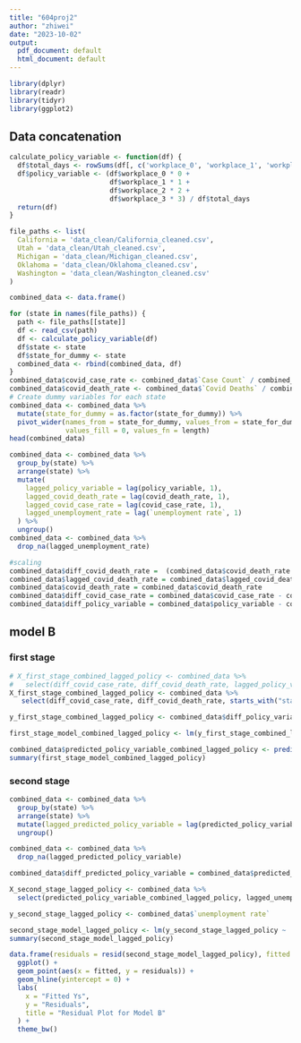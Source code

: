 ```yaml
---
title: "604proj2"
author: "zhiwei"
date: "2023-10-02"
output:
  pdf_document: default
  html_document: default
---
```


```r
library(dplyr)
library(readr)
library(tidyr)
library(ggplot2)
```


## Data concatenation

```r
calculate_policy_variable <- function(df) {
  df$total_days <- rowSums(df[, c('workplace_0', 'workplace_1', 'workplace_2', 'workplace_3', 'workplace_blank')], na.rm=TRUE)
  df$policy_variable <- (df$workplace_0 * 0 + 
                         df$workplace_1 * 1 + 
                         df$workplace_2 * 2 + 
                         df$workplace_3 * 3) / df$total_days
  return(df)
}

file_paths <- list(
  California = 'data_clean/California_cleaned.csv',
  Utah = 'data_clean/Utah_cleaned.csv',
  Michigan = 'data_clean/Michigan_cleaned.csv',
  Oklahoma = 'data_clean/Oklahoma_cleaned.csv',
  Washington = 'data_clean/Washington_cleaned.csv'
)

combined_data <- data.frame()

for (state in names(file_paths)) {
  path <- file_paths[[state]]
  df <- read_csv(path)
  df <- calculate_policy_variable(df)
  df$state <- state
  df$state_for_dummy <- state
  combined_data <- rbind(combined_data, df)
}
combined_data$covid_case_rate <- combined_data$`Case Count` / combined_data$`civilian noninstitutional population`
combined_data$covid_death_rate <- combined_data$`Covid Deaths` / combined_data$`civilian noninstitutional population`
# Create dummy variables for each state
combined_data <- combined_data %>%
  mutate(state_for_dummy = as.factor(state_for_dummy)) %>%
  pivot_wider(names_from = state_for_dummy, values_from = state_for_dummy, 
              values_fill = 0, values_fn = length)
head(combined_data)
```



```r
combined_data <- combined_data %>%
  group_by(state) %>%
  arrange(state) %>%
  mutate(
    lagged_policy_variable = lag(policy_variable, 1),
    lagged_covid_death_rate = lag(covid_death_rate, 1),
    lagged_covid_case_rate = lag(covid_case_rate, 1),
    lagged_unemployment_rate = lag(`unemployment rate`, 1)
  ) %>%
  ungroup()
combined_data <- combined_data %>%
  drop_na(lagged_unemployment_rate)
```

```r
#scaling
combined_data$diff_covid_death_rate =  (combined_data$covid_death_rate - combined_data$lagged_covid_death_rate)
combined_data$lagged_covid_death_rate = combined_data$lagged_covid_death_rate
combined_data$covid_death_rate = combined_data$covid_death_rate
combined_data$diff_covid_case_rate = combined_data$covid_case_rate - combined_data$lagged_covid_case_rate
combined_data$diff_policy_variable = combined_data$policy_variable - combined_data$lagged_policy_variable
```


## model B

### first stage

```r
# X_first_stage_combined_lagged_policy <- combined_data %>%
#   select(diff_covid_case_rate, diff_covid_death_rate, lagged_policy_variable, starts_with("state"))
X_first_stage_combined_lagged_policy <- combined_data %>%
   select(diff_covid_case_rate, diff_covid_death_rate, starts_with("state"))

y_first_stage_combined_lagged_policy <- combined_data$diff_policy_variable

first_stage_model_combined_lagged_policy <- lm(y_first_stage_combined_lagged_policy ~ ., data = X_first_stage_combined_lagged_policy)

combined_data$predicted_policy_variable_combined_lagged_policy <- predict(first_stage_model_combined_lagged_policy, X_first_stage_combined_lagged_policy)
summary(first_stage_model_combined_lagged_policy)
```

### second stage

```r
combined_data <- combined_data %>%
  group_by(state) %>%
  arrange(state) %>%
  mutate(lagged_predicted_policy_variable = lag(predicted_policy_variable_combined_lagged_policy, 1)) %>%
  ungroup()

combined_data <- combined_data %>%
  drop_na(lagged_predicted_policy_variable)

combined_data$diff_predicted_policy_variable = combined_data$predicted_policy_variable_combined_lagged_policy - combined_data$lagged_predicted_policy_variable

X_second_stage_lagged_policy <- combined_data %>%
  select(predicted_policy_variable_combined_lagged_policy, lagged_unemployment_rate)

y_second_stage_lagged_policy <- combined_data$`unemployment rate`

second_stage_model_lagged_policy <- lm(y_second_stage_lagged_policy ~ ., data = X_second_stage_lagged_policy)
summary(second_stage_model_lagged_policy)
```


```r
data.frame(residuals = resid(second_stage_model_lagged_policy), fitted = fitted(second_stage_model_lagged_policy)) %>% 
  ggplot() +
  geom_point(aes(x = fitted, y = residuals)) +
  geom_hline(yintercept = 0) +
  labs(
    x = "Fitted Ys",
    y = "Residuals",
    title = "Residual Plot for Model B"
  ) +
  theme_bw()
```














```r

```





































